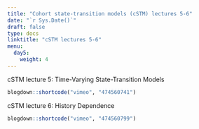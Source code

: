 ---
title: "Cohort state-transition models (cSTM) lectures 5-6"
date: "`r Sys.Date()`"
draft: false
type: docs
linktitle: "cSTM lectures 5-6"
menu:
  day5:
    weight: 4
---

cSTM lecture 5: Time-Varying State-Transition Models

```{r, echo=F}
blogdown::shortcode("vimeo", "474560741")
```

cSTM lecture 6: History Dependence

```{r, echo=F}
blogdown::shortcode("vimeo", "474560799")
```



